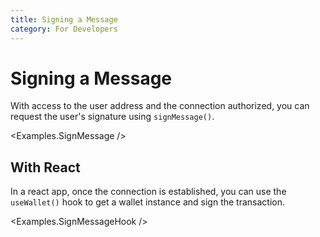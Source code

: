 ```yaml
---
title: Signing a Message
category: For Developers
---
```


# Signing a Message

With access to the user address and the connection authorized, you can request the user's signature using `signMessage()`.

<CodeImport
  file="../../examples/signMessage/SignMessage.tsx"
  commentBlock="signMessage"
/>
<Examples.SignMessage />

## With React

In a react app, once the connection is established, you can use the `useWallet()` hook to get a wallet instance and sign the transaction.

<CodeImport
  file="../../examples/signMessage/hooks/SignMessageHook.tsx"
  commentBlock="signMessage"
/>
<Examples.SignMessageHook />
